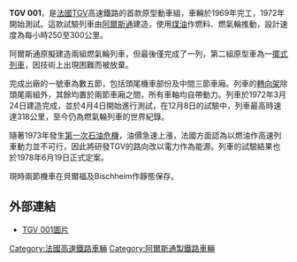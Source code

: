 '''TGV 001'''，是[[法國|法國]][[TGV|TGV]]高速鐵路的首款原型動車組，車輛於1969年完工，1972年開始測試。這款試驗列車由[[阿爾斯通|阿爾斯通]]建造，使用[[煤油|煤油]]作燃料、燃氣輪推動，設計速度為每小時250至300公里。

阿爾斯通原擬建造兩組燃氣輪列車，但最後僅完成了一列，第二組原型車為一[[擺式列車|擺式列車]]，因技術上出現困難而被放棄。

完成出廠的一號車為數五節，包括頭尾機車部份及中間三節車廂。列車的[[轉向架|轉向架]]除頭尾兩組外，其餘均置於兩節車廂之間，所有車軸均自帶動力。列車於1972年3月24日建造完成，並於4月4日開始進行測試，在12月8日的試驗中，列車最高時速達318公里，至今仍為燃氣輪列車的世界紀錄。

隨著1973年發生[[第一次石油危機|第一次石油危機]]，油價急速上漲，法國方面認為以燃油作高速列車動力並不可行，因此將研發TGV的路向改以電力作為能源。列車的試驗結果也於1978年6月19日正式定案。

現時兩節機車在貝爾福及Bischheim作靜態保存。

== 外部連結 ==
*[https://web.archive.org/web/20081203011531/http://www.shkp.org.cn/sszt/jhhhgt/2006-03-30/1143706354d1518.shtml TGV 001圖片]

{{Europe-rail-stub|法T}}

[[Category:法國高速鐵路車輛|Category:法國高速鐵路車輛]]
[[Category:阿爾斯通製鐵路車輛|Category:阿爾斯通製鐵路車輛]]